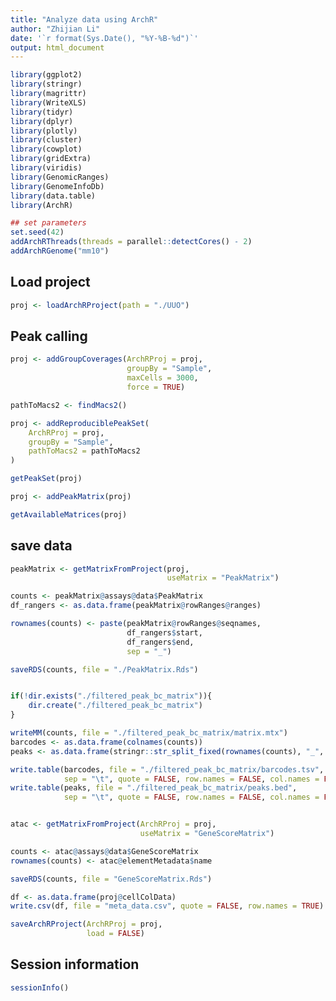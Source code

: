 ```yaml
---
title: "Analyze data using ArchR"
author: "Zhijian Li"
date: '`r format(Sys.Date(), "%Y-%B-%d")`'
output: html_document
---
```


```r
library(ggplot2)
library(stringr)
library(magrittr)
library(WriteXLS)
library(tidyr)
library(dplyr)
library(plotly)
library(cluster)
library(cowplot)
library(gridExtra)
library(viridis)
library(GenomicRanges)
library(GenomeInfoDb)
library(data.table)
library(ArchR)
```

```r
## set parameters
set.seed(42)
addArchRThreads(threads = parallel::detectCores() - 2)
addArchRGenome("mm10")
```

## Load project
```r
proj <- loadArchRProject(path = "./UUO")
```

## Peak calling
```r
proj <- addGroupCoverages(ArchRProj = proj, 
                          groupBy = "Sample",
                          maxCells = 3000,
                          force = TRUE)

pathToMacs2 <- findMacs2()

proj <- addReproduciblePeakSet(
    ArchRProj = proj, 
    groupBy = "Sample", 
    pathToMacs2 = pathToMacs2
)

getPeakSet(proj)

proj <- addPeakMatrix(proj)

getAvailableMatrices(proj)
```


## save data
```r
peakMatrix <- getMatrixFromProject(proj,
                                   useMatrix = "PeakMatrix")

counts <- peakMatrix@assays@data$PeakMatrix
df_rangers <- as.data.frame(peakMatrix@rowRanges@ranges)

rownames(counts) <- paste(peakMatrix@rowRanges@seqnames,
                          df_rangers$start,
                          df_rangers$end,
                          sep = "_") 

saveRDS(counts, file = "./PeakMatrix.Rds")


if(!dir.exists("./filtered_peak_bc_matrix")){
    dir.create("./filtered_peak_bc_matrix")
}

writeMM(counts, file = "./filtered_peak_bc_matrix/matrix.mtx")
barcodes <- as.data.frame(colnames(counts))
peaks <- as.data.frame(stringr::str_split_fixed(rownames(counts), "_", 3))

write.table(barcodes, file = "./filtered_peak_bc_matrix/barcodes.tsv", 
            sep = "\t", quote = FALSE, row.names = FALSE, col.names = FALSE)
write.table(peaks, file = "./filtered_peak_bc_matrix/peaks.bed", 
            sep = "\t", quote = FALSE, row.names = FALSE, col.names = FALSE)


atac <- getMatrixFromProject(ArchRProj = proj,
                             useMatrix = "GeneScoreMatrix")

counts <- atac@assays@data$GeneScoreMatrix
rownames(counts) <- atac@elementMetadata$name

saveRDS(counts, file = "GeneScoreMatrix.Rds")

df <- as.data.frame(proj@cellColData)
write.csv(df, file = "meta_data.csv", quote = FALSE, row.names = TRUE)

saveArchRProject(ArchRProj = proj, 
                 load = FALSE)
```

## Session information
```r
sessionInfo()
```
